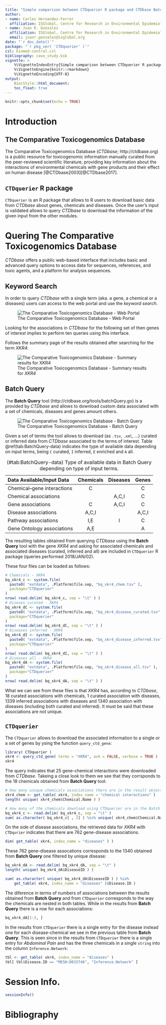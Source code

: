 ```yaml
---
title: "Simple comparison between CTDquerier R package and CTDbase Batch Query web tool"
author:
- name: Carles Hernandez-Ferrer
  affiliation: ISGlobal, Centre for Research in Environmental Epidemiology ( CREAL )
- name: Juan R. Gonzalez
  affiliation: ISGlobal, Centre for Research in Environmental Epidemiology ( CREAL )
  email: juanr.gonzalez@isglobal.org
date: "`r doc_date()`"
package: "`r pkg_ver( 'CTDquerier' )`"
csl: biomed-central.csl
bibliography: case_study.bib
vignette: >
    %\VignetteIndexEntry{Simple comparison between CTDquerier R package and CTDbase Batch Query web tool}
    %\VignetteEngine{knitr::rmarkdown}
    %\VignetteEncoding{UTF-8}
output: 
    BiocStyle::html_document:
    toc_float: true
---
```



```r
knitr::opts_chunk$set(echo = TRUE)
```

# Introduction

## The Comparative Toxicogenomics Database

The Comparative Toxicogenomics Database (*CTDbase*; http://ctdbase.org) is a public resource for toxicogenomic information manually curated from the peer-reviewed scientific literature, providing key information about the interactions of environmental chemicals with gene products and their effect on human disease [@CTDbase2003][@CTDbase2017]. 

## `CTDquerier` R package

`CTDquerier` is an R package that allows to R users to download basic data from *CTDbase* about genes, chemicals and diseases. Once the user's input is validated allows to query *CTDbase* to download the information of the given input from the other modules.

# Quering The Comparative Toxicogenomics Database

*CTDbase* offers a public web-based interface that includes basic and advanced query options to access data for sequences, references, and toxic agents, and a platform for analysis sequences.

## Keyword Search

In order to query *CTDbase* with a single term (aka. a gene, a chemical or a diseases) users can access to the web portal and use the *keyword search*.

![The Comparative Toxicogenomics Database - Web Portal](img/01_CTDbase.png)

Looking for the associations in *CTDbase* for the following set of then genes of interest implies to perform ten queries using this interface.

Follows the summary page of the results obtained after searching for the term *XKR4*:

![The Comparative Toxicogenomics Database - Summary results for *XKR4*](img/02_XKR4_keyword.png)

## Batch Query

The **Batch Query** tool (http://ctdbase.org/tools/batchQuery.go) is a provided by *CTDbase* and allows to download custom data associated with a set of chemicals, diseases and genes amount others.

![The Comparative Toxicogenomics Database - Batch Query](img/03_BatchQuery.png)

Given a set of terms the tool allows to download (as `.tsv`, `.xml`, ...) curated or inferred data from *CTDbase* associated to the terms of interest. Table \@ref(tab:BatchQuery-data) indicates the type of available data depending on input terms, being `C` curated, `I` inferred, `E` enriched and `A` all.

| Data Available/Input Data| Chemicals | Diseases | Genes |
|:-------------------------|:---------:|:--------:|:-----:|
|Chemical–gene interactions| C         |          | C     |
|Chemical associations     |           | A,C,I    | C     |
|Gene associations         | C         | A,C,I    | C     |
|Disease associations      | A,C,I     |          | A,C,I |
|Pathway associations      | I,E       | I        | C     |
|Gene Ontology associations| A,E       |          | A     |

: (\#tab:BatchQuery-data) Type of available data in Batch Query depending on type of input terms.

The resulting tables obtained from querying *CTDbase* using the **Batch Query** tool with the gene *XKR4* and asking for associated chemicals and associated diseases (curated, inferred and all) are included in `CTDquerier` R package (queries performed 2018/JAN/02).

These four files can be loaded as follows:

```r
# Chemicals - XKR4
bq_xkr4_c <- system.file(
  paste0( "extdata", .Platform$file.sep, "bq_xkr4_chem.tsv" ), 
  package="CTDquerier"
)
nrow( read.delim( bq_xkr4_c, sep = "\t" ) )
# Diseses curated - XKR4
bq_xkr4_dC <- system.file(
  paste0( "extdata", .Platform$file.sep, "bq_xkr4_disease_curated.tsv" ), 
  package="CTDquerier"
)
nrow( read.delim( bq_xkr4_dC, sep = "\t" ) )
# Diseases inferred - XKR4
bq_xkr4_dI <- system.file(
  paste0( "extdata", .Platform$file.sep, "bq_xkr4_disease_inferred.tsv" ), 
  package="CTDquerier"
)
nrow( read.delim( bq_xkr4_dI, sep = "\t" ) )
# Diseases all - XKR4
bq_xkr4_dA <- system.file(
  paste0( "extdata", .Platform$file.sep, "bq_xkr4_disease_all.tsv" ), 
  package="CTDquerier"
)
nrow( read.delim( bq_xkr4_dA, sep = "\t" ) )
```

What we can see from these files is that *XKR4* has, according to *CTDbase*, 18 curated associations with chemicals, 1 curated association with diseases, 1339 inferred associations with diseases and 1340 association with diseases (including both curated and inferred). It must be said that these associations are not unique.

## `CTDquerier`

The `CTDquerier` allows to download the associated information to a single or a set of genes by ysing the function `query_ctd_gene`:

```r
library( CTDquerier )
xkr4 <- query_ctd_gene( terms = "XKR4", ask = FALSE, verbose = TRUE )
xkr4
```



The query indicates that 25 gene-chemical interactions were downloaded from *CTDbase*. Takeing a close look to them we see that they corrsponds to the 18 chemicals obtained from **Batch Query** tool.

```r
# How many unique chemicals associations there are in the result object?
xkr4_chem <- get_table( xkr4, index_name = "chemical interactions" )
length( unique( xkr4_chem$Chemical.Name ) )

# How many of the chemicals download using CTDquerier are in the Batch Query files?
bq_xkr4_c <- read.delim( bq_xkr4_c, sep = "\t" )
sum( as.character( bq_xkr4_c[ , 2] ) %in% unique( xkr4_chem$Chemical.Name ) )
```

On the side of disease associations, the retrieved data for *XKR4* with `CTDqurier` indicates that there are 762 gene-disease associations.

```r
dim( get_table( xkr4, index_name = "diseases" ) )
```

These 762 gene-disease assocations corresponds to the 1340 obtained from **Batch Query** one filtered by unique disease:

```r
bq_xkr4_dA <- read.delim( bq_xkr4_dA, sep = "\t" )
length( unique( bq_xkr4_dA$DiseaseID ) )

sum( as.character( unique( bq_xkr4_dA$DiseaseID ) ) %in% 
    get_table( xkr4, index_name = "diseases" )$Disease.ID )
```

The diference in terms of numbers of associations between the results obtained from **Batch Query** and from `CTDquerier` corresponds to the way the chemicals are nested in both tables. While in the results from **Batch Query** there is a row for each associations:

```r
bq_xkr4_dA[1:3, ]
```

In the results from `CTDquerier` there is a single entry for the disease instead one for each disease-chemical we see in the previous table from **Batch Query**. This is seen since in the results from `CTDquerier` there is a single entry for *Abdominal Pain* and has the three chemicals in a single `string` into the column `Inference.Network`:

```r
tbl <- get_table( xkr4, index_name = "diseases" )
tbl[ tbl$Disease.ID == "MESH:D015746", "Inference.Network" ]
```

# Session Info.

```r
sessionInfo()
```

# Bibliography
